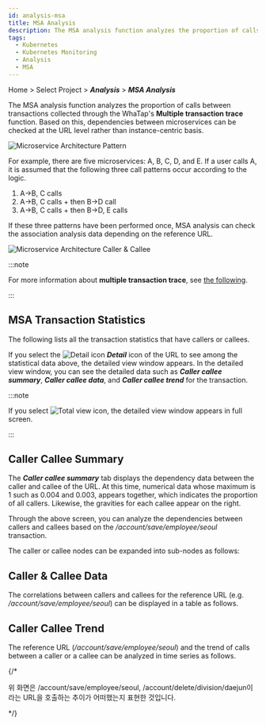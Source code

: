 ```yaml
---
id: analysis-msa
title: MSA Analysis
description: The MSA analysis function analyzes the proportion of calls between transactions collected through the WhaTap's MTRACE (multi-server tracing) function.
tags:
  - Kubernetes
  - Kubernetes Monitoring
  - Analysis
  - MSA
---
```


Home > Select Project > **_Analysis_** > **_MSA Analysis_**

The MSA analysis function analyzes the proportion of calls between transactions collected through the WhaTap's **Multiple transaction trace** function. Based on this, dependencies between microservices can be checked at the URL level rather than instance-centric basis.

![Microservice Architecture Pattern](https://img.whatap.io/media/images/whatap_application_analysis_msa_pattern.png)

For example, there are five microservices: A, B, C, D, and E. If a user calls A, it is assumed that the following three call patterns occur according to the logic. 

1. A→B, C calls
2. A→B, C calls + then B→D call
3. A→B, C calls + then B→D, E calls 

If these three patterns have been performed once, MSA analysis can check the association analysis data depending on the reference URL.

![Microservice Architecture Caller & Callee](https://img.whatap.io/media/images/whatap_application_analysis_msa_caller_callee.png)

:::note

For more information about **multiple transaction trace**, see [the following](../java/trs-multi-trace).

:::

## MSA Transaction Statistics

The following lists all the transaction statistics that have callers or callees.

<ImgLang img='whatap_application_analysis_msa_2.png' desc='MSA Analysis' />

If you select the ![Detail icon](/img/ic-pageview.svg) **_Detail_** icon of the URL to see among the statistical data above, the detailed view window appears. In the detailed view window, you can see the detailed data such as **_Caller callee summary_**, **_Caller callee data_**, and **_Caller callee trend_** for the transaction. 

:::note 

If you select ![Total view icon](/img/ico-detail-mode.svg), the detailed view window appears in full screen.

:::

## Caller Callee Summary

The **_Caller callee summary_** tab displays the dependency data between the caller and callee of the URL. At this time, numerical data whose maximum is 1 such as 0.004 and 0.003, appears together, which indicates the proportion of all callers. Likewise, the gravities for each callee appear on the right.

<ImgLang img='whatap_application_analysis_msa_3.png' desc='Caller Callee Summary' />

Through the above screen, you can analyze the dependencies between callers and callees based on the _/account/save/employee/seoul_ transaction.

The caller or callee nodes can be expanded into sub-nodes as follows:

<ImgLang img='whatap_application_analysis_msa_4.png' desc='Caller Callee 하위 노드 상세 전개' />

## Caller & Callee Data

The correlations between callers and callees for the reference URL (e.g. _/account/save/employee/seoul_) can be displayed in a table as follows.

<ImgLang img='whatap_application_analysis_msa_5.png' desc='Caller와 Callee들의 상관관계' />

## Caller Callee Trend

The reference URL (_/account/save/employee/seoul_) and the trend of calls between a caller or a callee can be analyzed in time series as follows. 

<ImgLang img='whatap_application_analysis_msa_6.png' desc='Caller Callee Trend' />

{/* 

>

위 화면은 /account/save/employee/seoul, /account/delete/division/daejun이라는 URL을 호출하는 추이가 어떠했는지 표현한 것입니다.

*/}
